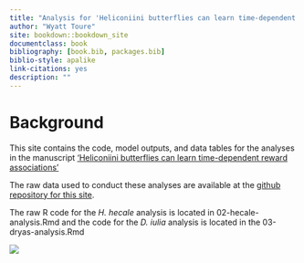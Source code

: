 ```yaml
--- 
title: "Analysis for 'Heliconiini butterflies can learn time-dependent reward associations'"
author: "Wyatt Toure"
site: bookdown::bookdown_site
documentclass: book 
bibliography: [book.bib, packages.bib]
biblio-style: apalike
link-citations: yes
description: ""
---
```


# Background

This site contains the code, model outputs, and data tables for the analyses in the manuscript <span style="text-decoration:underline">'Heliconiini butterflies can learn time-dependent reward associations'</span>

The raw data used to conduct these analyses are available at the [github repository for this site](https://github.com/wyatt-toure/butterfly-learning/blob/main/heliconiini-data.csv). 

The raw R code for the *H. hecale* analysis is located in 02-hecale-analysis.Rmd and the code for the *D. iulia* analysis is located in the 03-dryas-analysis.Rmd

![](images/hecale-sample.gif)
